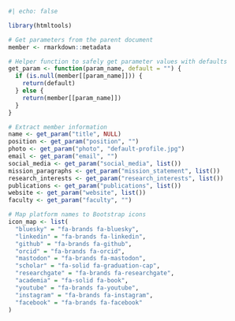 ```r
#| echo: false

library(htmltools)

# Get parameters from the parent document
member <- rmarkdown::metadata

# Helper function to safely get parameter values with defaults
get_param <- function(param_name, default = "") {
  if (is.null(member[[param_name]])) {
    return(default)
  } else {
    return(member[[param_name]])
  }
}

# Extract member information
name <- get_param("title", NULL)
position <- get_param("position", "")
photo <- get_param("photo", "default-profile.jpg")
email <- get_param("email", "")
social_media <- get_param("social_media", list())
mission_paragraphs <- get_param("mission_statement", list())
research_interests <- get_param("research_interests", list())
publications <- get_param("publications", list())
website <- get_param("website", list())
faculty <- get_param("faculty", "")

# Map platform names to Bootstrap icons
icon_map <- list(
  "bluesky" = "fa-brands fa-bluesky", 
  "linkedin" = "fa-brands fa-linkedin",
  "github" = "fa-brands fa-github",
  "orcid" = "fa-brands fa-orcid",
  "mastodon" = "fa-brands fa-mastodon",
  "scholar" = "fa-solid fa-graduation-cap",
  "researchgate" = "fa-brands fa-researchgate",
  "academia" = "fa-solid fa-book",
  "youtube" = "fa-brands fa-youtube",
  "instagram" = "fa-brands fa-instagram",
  "facebook" = "fa-brands fa-facebook"
)
```